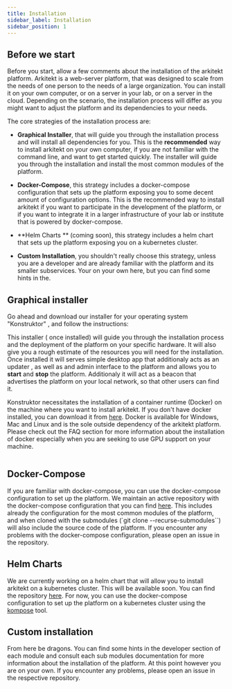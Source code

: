 ```yaml
---
title: Installation
sidebar_label: Installation
sidebar_position: 1
---
```



## Before we start

Before you start, allow a few comments about the installation of the arkitekt platform. Arkitekt
is a web-server platform, that was designed to scale from the needs of one person to the needs of
a large organization. You can install it on your own computer, or on a server in your lab, or
on a server in the cloud. Depending on the scenario, the installation process will differ
as you might want to adjust the platform and its dependencies to your needs.

The core strategies of the installation process are:

- **Graphical Installer**, that will guide you through the installation process and will install
  all dependencies for you. This is the **recommended** way to install arkitekt on your own computer,
  if you are not familiar with the command line, and want to get started quickly. The installer
  will guide you through the installation and install the most common modules of the platform.

- **Docker-Compose**, this strategy includes a docker-compose configuration that sets up the platform
  exposing you to some decent amount of configuration options. This is the recommended way to install 
  arkitekt if you want to participate in the development of the platform, or if you want to integrate
  it in a larger infrastructure of your lab or institute that is powered by docker-compose.

- **Helm Charts ** (coming soon), this strategy includes a helm chart that sets up the platform
  exposing you on a kubernetes cluster.

- **Custom Installation**, you shouldn't really choose this strategy, unless you are a developer and
  are already familiar with the platform and its smaller subservices. Your on your own here, but
  you can find some hints in the.


## Graphical installer

Go ahead and download our installer for your operating system "Konstruktor" , and follow the instructions:

<DownloadGrid/>


This installer ( once installed) will guide you through the installation process and the deployment of the  platform on your specific hardware. It will also give you a rough estimate of the resources you will need for the installation. Once installed it will serves  simple desktop app that  additionaly acts as an updater ,  as well as and admin interface to the platform and allows you to **start** and **stop** the platform. Additionaly it will act as a beacon
that advertises the platform on your local network, so that other users can find it.

Konstruktor necessitates the installation of a container runtime (Docker) on the machine where you want to install arkitekt.
If you don't have docker installed, you can download it from [here](https://www.docker.com/products/docker-desktop). Docker
is available for Windows, Mac and Linux and is the sole outside dependency of the arkitekt platform. Please check out
the FAQ section for more information about the installation of docker especially when you are seeking to use GPU support
on your machine.

<Image img={thumbnail} />


## Docker-Compose

If you are familiar with docker-compose, you can use the docker-compose configuration to set up the platform. We maintain
an active repository with the docker-compose configuration that you can find [here](https://github.com/jhnnsrs/arkitekt-server).
This includes already the configuration for the most common modules of the platform, and when cloned with the submodules
(`git clone --recurse-submodules``) will also include the source code of the platform. If you encounter any problems with
the docker-compose configuration, please open an issue in the repository.


## Helm Charts

We are currently working on a helm chart that will allow you to install arkitekt on a kubernetes cluster. This will be
available soon. You can find the repository [here](https://github.com/jhnnsrs/arkitekt-helm). For now, you can use the
docker-compose configuration to set up the platform on a kubernetes cluster using the [kompose](https://kompose.io/) tool.

## Custom installation

From here be dragons. You can find some hints in the  developer section of each module and consult each sub
modules documentation for more information about the installation of the platform. At this point however you are on your
own. If you encounter any problems, please open an issue in the respective repository.

